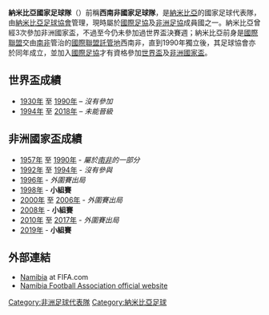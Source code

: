 {{Infobox National football team 
| Name               = 納米比亞
| Badge              = Namibia FA.png
| Nickname           = ''Brave Warriors'' 
| Association        = [[納米比亞足球協會|納米比亞足球協會]] 
| Sub-confederation  = [[南非洲足球協會議會|南非洲足球協會議會 (COSAFA)]] (Southern Africa)
| Confederation      = [[非洲足球協會|非洲足球協會]]
| Coach              = 從缺
| Captain            = {{link-en|羅奈爾德·凱吉耶爾|Ronald Ketjijere}}
| Most caps          = {{link-en|約翰內斯·辛德朱|Johannes Hindjou}} (69)
| Top scorer         = {{link-en|魯道夫·貝斯特|Rudolf Bester}} (13)
| Home Stadium       = {{link-en|獨立體育場(納米比亞)|Independence Stadium (Namibia)}}
| FIFA Trigramme     = NAM 
| FIFA Rank          = {{FIFA World Rankings|NAM}}
| FIFA max           = 68 
| FIFA max date      = 1998年11月 
| FIFA min           = 167
| FIFA min date      = 2006年7月 
| Elo Rank           = {{World Football Elo Ratings|Namibia}}
| Elo max            = 100 
| Elo max date       = 1998年9月 
| Elo min            = 165 
| Elo min date       = 2006年7月
| pattern_la1=|pattern_b1=|pattern_ra1=|pattern_sh1=|pattern_so1=
| leftarm1=0000ff|body1=0000ff|rightarm1=0000ff|shorts1=0000ff|socks1=0000ff
| pattern_la2=|pattern_b2=|pattern_ra2=|pattern_sh2=|pattern_so2=
| leftarm2=FFFFFF|body2=FFFFFF|rightarm2=FFFFFF|shorts2=FFFFFF|socks2=FFFFFF
| First game         = {{flagicon|RSA|1928}} 西南非 0–1 {{fb-rt|ANG}} <br>([[納米比亞|納米比亞]]；1989年5月16日)
| Largest win        = {{flagicon|NAM}} 納米比亞 8–2 {{fb-rt|BEN}} <br>([[納米比亞|納米比亞]][[温得和克|温得和克]]；2000年7月15日)
| Largest loss       = {{fb|EGY}} 7–1 納米比亞 {{flagicon|NAM}} <br>([[埃及|埃及]][[開羅|開羅]]；1996年11月8日) <br> {{fb|EGY}} 8–2 納米比亞 {{flagicon|NAM}} <br>([[埃及|埃及]][[亚历山大港|亚历山大港]]；2001年7月13日)
| World cup apps     = 
| World cup first    =  
| World cup best     = 
| Regional name      = [[非洲國家盃|非洲國家盃]] 
| Regional cup apps  = 3次 
| Regional cup first = [[1998年非洲國家盃|1998年]] 
| Regional cup best  = 小組賽，[[1998年非洲國家盃|1998年]], [[2008年非洲國家盃|2008年]],[[2019年非洲國家盃|2019年]]
}}

'''納米比亞國家足球隊'''（{{lang-en|'''Namibia national football team'''}}）前稱'''西南非國家足球隊'''，是[[納米比亞|納米比亞]]的國家足球代表隊，由[[納米比亞足球協會|納米比亞足球協會]]管理，現時屬於[[國際足協|國際足協]]及[[非洲足協|非洲足協]]成員國之一。納米比亞曾經3次參加非洲國家盃，不過至今仍未參加過世界盃決賽週；納米比亞前身是[[國際聯盟|國際聯盟]]交由[[南非|南非]]管治的[[國際聯盟託管地|國際聯盟託管地]]西南非，直到1990年獨立後，其足球協會亦於同年成立，並加入[[國際足協|國際足協]]才有資格參加[[世界盃足球賽|世界盃]]及[[非洲國家盃|非洲國家盃]]。

== 世界盃成績 ==
*[[1930年世界盃足球賽|1930年]] 至 [[1990年世界盃足球賽|1990年]] – ''沒有參加''
*[[1994年世界盃足球賽|1994年]] 至 [[2018年世界盃足球賽|2018年]] – ''未能晉級''

== 非洲國家盃成績 ==
* [[1957年非洲國家盃|1957年]] 至 [[1990年非洲國家盃|1990年]] - ''屬於[[南非國家足球隊|南非]]的一部分''
* [[1992年非洲國家盃|1992年]] 至 [[1994年非洲國家盃|1994年]] - ''沒有參與''
* [[1996年非洲國家盃|1996年]] - ''外圍賽出局''
* [[1998年非洲國家盃|1998年]] - '''小組賽'''
* [[2000年非洲國家盃|2000年]] 至 [[2006年非洲國家盃|2006年]] - ''外圍賽出局''
* [[2008年非洲國家盃|2008年]] - '''小組賽'''
* [[2010年非洲國家盃|2010年]] 至 [[2017年非洲國家盃|2017年]] - ''外圍賽出局''
* [[2019年非洲国家盃|2019年]] - '''小組賽'''

==外部連結==
*[http://www.fifa.com/associations/association=nam/index.html Namibia] at FIFA.com
*[http://www.nfa.org.na Namibia Football Association official website]

{{CAF teams}}
{{國際足球}}

[[Category:非洲足球代表隊|Category:非洲足球代表隊]]
[[Category:納米比亞足球|Category:納米比亞足球]]